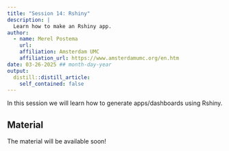 ```yaml
---
title: "Session 14: Rshiny"
description: |
  Learn how to make an Rshiny app.
author:
  - name: Merel Postema
    url:
    affiliation: Amsterdam UMC
    affiliation_url: https://www.amsterdamumc.org/en.htm
date: 03-26-2025 ## month-day-year
output:
  distill::distill_article:
    self_contained: false
---
```


In this session we will learn how to generate apps/dashboards using Rshiny.

## Material

The material will be available soon!



